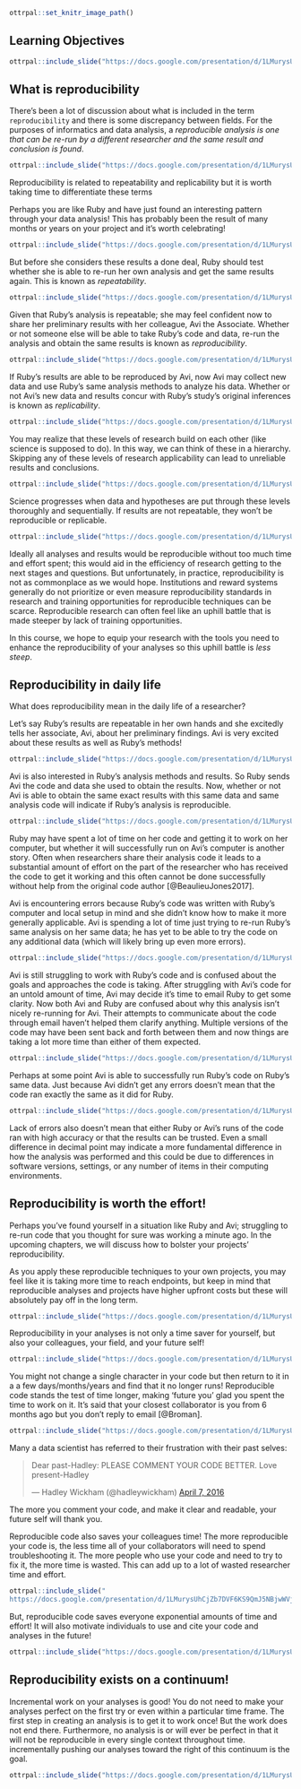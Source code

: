 
```r
ottrpal::set_knitr_image_path()
```


## Learning Objectives

```r
ottrpal::include_slide("https://docs.google.com/presentation/d/1LMurysUhCjZb7DVF6KS9QmJ5NBjwWVjRn40MS9f2noE/edit#slide=id.gf1accd298e_0_1205")
```

## What is reproducibility

There's been a lot of discussion about what is included in the term `reproducibility` and there is some discrepancy between fields. For the purposes of informatics and data analysis, a _reproducible analysis is one that can be re-run by a different researcher and the same result and conclusion is found_.

```r
ottrpal::include_slide("https://docs.google.com/presentation/d/1LMurysUhCjZb7DVF6KS9QmJ5NBjwWVjRn40MS9f2noE/edit#slide=id.gf1accd298e_0_146")
```

Reproducibility is related to repeatability and replicability but it is worth taking time to differentiate these terms

Perhaps you are like Ruby and have just found an interesting pattern through your data analysis! This has probably been the result of many months or years on your project and it's worth celebrating!

```r
ottrpal::include_slide("https://docs.google.com/presentation/d/1LMurysUhCjZb7DVF6KS9QmJ5NBjwWVjRn40MS9f2noE/edit#slide=id.gf1accd298e_0_0")
```

But before she considers these results a done deal, Ruby should test whether she is able to re-run her own analysis and get the same results again. This is known as _repeatability_.

```r
ottrpal::include_slide("https://docs.google.com/presentation/d/1LMurysUhCjZb7DVF6KS9QmJ5NBjwWVjRn40MS9f2noE/edit#slide=id.gf1accd298e_0_413")
```

Given that Ruby's analysis is repeatable; she may feel confident now to share her preliminary results with her colleague, Avi the Associate. Whether or not someone else will be able to take Ruby's code and data, re-run the analysis and obtain the same results is known as _reproducibility_.

```r
ottrpal::include_slide("https://docs.google.com/presentation/d/1LMurysUhCjZb7DVF6KS9QmJ5NBjwWVjRn40MS9f2noE/edit#slide=id.gf1accd298e_0_368")
```

If Ruby's results are able to be reproduced by Avi, now Avi may collect new data and use Ruby's same analysis methods to analyze his data. Whether or not Avi's new data and results concur with Ruby's study's original inferences is known as _replicability_.

```r
ottrpal::include_slide("https://docs.google.com/presentation/d/1LMurysUhCjZb7DVF6KS9QmJ5NBjwWVjRn40MS9f2noE/edit#slide=id.gf1accd298e_0_464")
```

You may realize that these levels of research build on each other (like science is supposed to do). In this way, we can think of these in a hierarchy.  Skipping any of these levels of research applicability can lead to unreliable results and conclusions.

```r
ottrpal::include_slide("https://docs.google.com/presentation/d/1LMurysUhCjZb7DVF6KS9QmJ5NBjwWVjRn40MS9f2noE/edit#slide=id.gf1cd772e00_0_10")
```

Science progresses when data and hypotheses are put through these levels thoroughly and sequentially. If results are not repeatable, they won't be reproducible or replicable.

```r
ottrpal::include_slide("https://docs.google.com/presentation/d/1LMurysUhCjZb7DVF6KS9QmJ5NBjwWVjRn40MS9f2noE/edit#slide=id.gf1accd298e_0_564")
```

Ideally all analyses and results would be reproducible without too much time and effort spent; this would aid in the efficiency of research getting to the next stages and questions. But unfortunately, in practice, reproducibility is not as commonplace as we would hope. Institutions and reward systems generally do not prioritize or even measure reproducibility standards in research and training opportunities for reproducible techniques can be scarce. Reproducible research can often feel like an uphill battle that is made steeper by lack of training opportunities.

In this course, we hope to equip your research with the tools you need to enhance the reproducibility of your analyses so this uphill battle is _less steep_.

## Reproducibility in daily life

What does reproducibility mean in the daily life of a researcher?

Let's say Ruby's results are repeatable in her own hands and she excitedly tells her associate, Avi, about her preliminary findings. Avi is very excited about these results as well as Ruby's methods!

```r
ottrpal::include_slide("https://docs.google.com/presentation/d/1LMurysUhCjZb7DVF6KS9QmJ5NBjwWVjRn40MS9f2noE/edit#slide=id.gf1accd298e_0_179")
```

Avi is also interested in Ruby's analysis methods and results. So Ruby sends Avi the code and data she used to obtain the results. Now, whether or not Avi is able to obtain the same exact results with this same data and same analysis code will indicate if Ruby's analysis is reproducible.

```r
ottrpal::include_slide("https://docs.google.com/presentation/d/1LMurysUhCjZb7DVF6KS9QmJ5NBjwWVjRn40MS9f2noE/edit#slide=id.gf1accd298e_0_944")
```

Ruby may have spent a lot of time on her code and getting it to work on her computer, but whether it will successfully run on Avi's computer is another story. Often when researchers share their analysis code it leads to a substantial amount of effort on the part of the researcher who has received the code to get it working and this often cannot be done successfully without help from the original code author [@BeaulieuJones2017].

Avi is encountering errors because Ruby's code was written with Ruby's computer and local setup in mind and she didn't know how to make it more generally applicable. Avi is spending a lot of time just trying to re-run Ruby's same analysis on her same data; he has yet to be able to try the code on any additional data (which will likely bring up even more errors).

```r
ottrpal::include_slide("https://docs.google.com/presentation/d/1LMurysUhCjZb7DVF6KS9QmJ5NBjwWVjRn40MS9f2noE/edit#slide=id.gf1accd298e_0_993")
```

Avi is still struggling to work with Ruby's code and is confused about the goals and approaches the code is taking. After struggling with Avi's code for an untold amount of time, Avi may decide it's time to email Ruby to get some clarity. Now both Avi and Ruby are confused about why this analysis isn't nicely re-running for Avi. Their attempts to communicate about the code through email haven't helped them clarify anything. Multiple versions of the code may have been sent back and forth between them and now things are taking a lot more time than either of them expected.

```r
ottrpal::include_slide("https://docs.google.com/presentation/d/1LMurysUhCjZb7DVF6KS9QmJ5NBjwWVjRn40MS9f2noE/edit#slide=id.gf1accd298e_0_1066")
```

Perhaps at some point Avi is able to successfully run Ruby's code on Ruby's same data. Just because Avi didn't get any errors doesn't mean that the code ran exactly the same as it did for Ruby.

```r
ottrpal::include_slide("https://docs.google.com/presentation/d/1LMurysUhCjZb7DVF6KS9QmJ5NBjwWVjRn40MS9f2noE/edit#slide=id.gf1accd298e_0_673")
```

Lack of errors also doesn't mean that either Ruby or Avi's runs of the code ran with high accuracy or that the results can be trusted. Even a small difference in decimal point may indicate a more fundamental difference in how the analysis was performed and this could be due to differences in software versions, settings, or any number of items in their computing environments.

## Reproducibility is worth the effort!

Perhaps you've found yourself in a situation like Ruby and Avi; struggling to re-run code that you thought for sure was working a minute ago. In the upcoming chapters, we will discuss how to bolster your projects' reproducibility.

As you apply these reproducible techniques to your own projects, you may feel like it is taking more time to reach endpoints, but keep in mind that reproducible analyses and projects have higher upfront costs but these will absolutely pay off in the long term.

```r
ottrpal::include_slide("https://docs.google.com/presentation/d/1LMurysUhCjZb7DVF6KS9QmJ5NBjwWVjRn40MS9f2noE/edit#slide=id.gf7bed24491_1_38")
```

Reproducibility in your analyses is not only a time saver for yourself, but also your colleagues, your field, and your future self!

```r
ottrpal::include_slide("https://docs.google.com/presentation/d/1LMurysUhCjZb7DVF6KS9QmJ5NBjwWVjRn40MS9f2noE/edit#slide=id.gf1cd772e00_0_5")
```

You might not change a single character in your code but then return to it in a a few days/months/years and find that it no longer runs! Reproducible code stands the test of time longer, making 'future you' glad you spent the time to work on it. It's said that your closest collaborator is you from 6 months ago but you don't reply to email [@Broman].

```r
ottrpal::include_slide("https://docs.google.com/presentation/d/1LMurysUhCjZb7DVF6KS9QmJ5NBjwWVjRn40MS9f2noE/edit#slide=id.gf1cd772e00_0_330")
```

Many a data scientist has referred to their frustration with their past selves:

<blockquote class="twitter-tweet"><p lang="en" dir="ltr">Dear past-Hadley: PLEASE COMMENT YOUR CODE BETTER. Love present-Hadley</p>&mdash; Hadley Wickham (\@hadleywickham) <a href="https://twitter.com/hadleywickham/status/718203628528349184?ref_src=twsrc%5Etfw">April 7, 2016</a></blockquote> <script async src="https://platform.twitter.com/widgets.js" charset="utf-8"></script>

The more you comment your code, and make it clear and readable, your future self will thank you.

Reproducible code also saves your colleagues time! The more reproducible your code is, the less time all of your collaborators will need to spend troubleshooting it. The more people who use your code and need to try to fix it, the more time is wasted. This can add up to a lot of wasted researcher time and effort.

```r
ottrpal::include_slide("
https://docs.google.com/presentation/d/1LMurysUhCjZb7DVF6KS9QmJ5NBjwWVjRn40MS9f2noE/edit#slide=id.gf1cd772e00_0_160")
```

But, reproducible code saves everyone exponential amounts of time and effort! It will also motivate individuals to use and cite your code and analyses in the future!

```r
ottrpal::include_slide("https://docs.google.com/presentation/d/1LMurysUhCjZb7DVF6KS9QmJ5NBjwWVjRn40MS9f2noE/edit#slide=id.gf1cd772e00_0_53")
```

## Reproducibility exists on a continuum!

Incremental work on your analyses is good! You do not need to make your analyses perfect on the first try or even within a particular time frame. The first step in creating an analysis is to get it to work once! But the work does not end there. Furthermore, no analysis is or will ever be perfect in that it will not be reproducible in every single context throughout time. incrementally pushing our analyses toward the right of this continuum is the goal.

```r
ottrpal::include_slide("https://docs.google.com/presentation/d/1LMurysUhCjZb7DVF6KS9QmJ5NBjwWVjRn40MS9f2noE/edit#slide=id.gf7bed24491_1_0")
```
